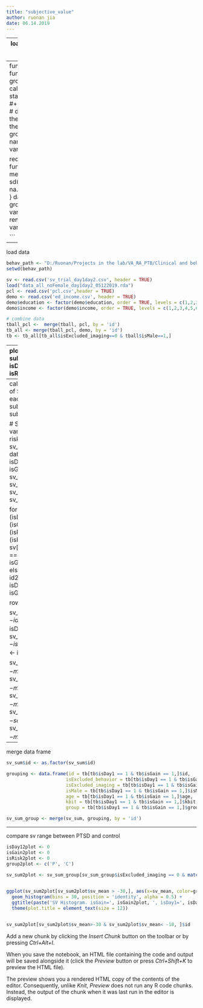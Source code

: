 ```yaml
---
title: "subjective_value"
author: ruonan jia
date: 06.14.2019
---
```


---
load packages
```r
library(ggplot2)
library(ez)
library(psych)
library(lme4)
```

---
functions
```r
data_summary <- function(data, varname, groupnames){
  # Function to calculate the mean and the standard error
  # for each group
  #+++++++++++++++++++++++++
  # data : a data frame
  # varname : the name of a column containing the variable
  #to be summariezed
  # groupnames : vector of column names to be used as
  # grouping variables
  
  require(plyr)
  summary_func <- function(x, col){
    c(mean = mean(x[[col]], na.rm=TRUE),
      sd = sd(x[[col]], na.rm=TRUE)/sqrt(length(x[[col]])))
  }
  data_sum<-ddply(data, groupnames, .fun=summary_func,
                  varname)
  data_sum <- rename(data_sum, c("mean" = varname))
  return(data_sum)
}

```

---
load data
```r
behav_path <- "D:/Ruonan/Projects in the lab/VA_RA_PTB/Clinical and behavioral"
setwd(behav_path)

sv <- read.csv('sv_trial_day1day2.csv', header = TRUE)
load("data_all_noFemale_day1day2_05122019.rda")
pcl <- read.csv('pcl.csv',header = TRUE)
demo <- read.csv('ed_income.csv', header = TRUE)
demo$education <- factor(demo$education, order = TRUE, levels = c(1,2,3,4,5,6))
demo$income <- factor(demo$income, order = TRUE, levels = c(1,2,3,4,5,6,7,8,9,10))

# combine data
tball_pcl <-  merge(tball, pcl, by = 'id')
tb_all <- merge(tball_pcl, demo, by = 'id')
tb <- tb_all[tb_all$isExcluded_imaging==0 & tball$isMale==1,]

```

---
plot SV distribution of a single subject
```r
id2plot <- 3
isDay12plot <- 1
isGain2plot <- 0
isRisk2plot <- 1

if (isRisk2plot == 1){
  sv2plot <- sv[sv$id == id2plot & sv$isDay1 == isDay12plot & sv$isGain == isGain2plot & sv$ambig == 0,]
} else {
  sv2plot <- sv[sv$id == id2plot & sv$isDay1 == isDay12plot & sv$isGain == isGain2plot & sv$ambig > 0,] 
}

ggplot(sv2plot, aes(x=sv)) +
  geom_histogram(bins = 30) + 
  ggtitle(paste('Subject', id2plot, ', SV Histogram. isGain=', isGain2plot, ', isDay1=', isDay12plot, ', isRisk=', isRisk2plot))

```

---
calculate the mean and variance of SV in each decision domain for each subject
```r
# get subject id
subject_id <- unique(tb$id)
subject_id

# SV summary (min, max, variance), day1/day2, gain/loss, risk/ambiguity
row_idx <- 0
sv_sum <- data.frame(id=integer(),
                 isDay1=integer(),
                 isGain=integer(),
                 isRisk=integer(),
                 sv_max=double(),
                 sv_min=double(),
                 sv_mean=double(),
                 sv_sd=double(),
                 sv_ref=double())

for (id2sum in subject_id) {
  for (isDay12sum in c(1,0)) {
    for (isGain2sum in c(1,0)) {
      for (isRisk2sum in c(1,0)) {
        if (isRisk2sum == 1) {
          sv2sum <- sv[sv$id == id2sum & sv$isDay1 == isDay12sum & sv$isGain == isGain2sum & sv$ambig == 0,] 
        } else {
          sv2sum <- sv[sv$id == id2sum & sv$isDay1 == isDay12sum & sv$isGain == isGain2sum & sv$ambig > 0,]
        }
        
        row_idx <- row_idx + 1
        
        sv_sum[row_idx,]$id <- id2sum
        sv_sum[row_idx,]$isDay1 <- isDay12sum
        sv_sum[row_idx,]$isGain <- isGain2sum
        sv_sum[row_idx,]$isRisk <- isRisk2sum
        
        sv_sum[row_idx,]$sv_max <- max(sv2sum$sv)
        sv_sum[row_idx,]$sv_min <- min(sv2sum$sv)
        sv_sum[row_idx,]$sv_mean <- mean(sv2sum$sv)
        sv_sum[row_idx,]$sv_sd <- sd(sv2sum$sv)
        sv_sum[row_idx,]$sv_ref <- mean(sv2sum$sv_ref)
      }
    }
  }
}
```


---
merge data frame
```r
sv_sum$id <- as.factor(sv_sum$id)

grouping <- data.frame(id = tb[tb$isDay1 == 1 & tb$isGain == 1,]$id,
                      isExcluded_behavior = tb[tb$isDay1 == 1 & tb$isGain == 1,]$isExcluded_behavior,
                      isExcluded_imaging = tb[tb$isDay1 == 1 & tb$isGain == 1,]$isExcluded_imaging,
                      isMale = tb[tb$isDay1 == 1 & tb$isGain == 1,]$isMale,
                      age = tb[tb$isDay1 == 1 & tb$isGain == 1,]$age,
                      kbit = tb[tb$isDay1 == 1 & tb$isGain == 1,]$kbit,
                      group = tb[tb$isDay1 == 1 & tb$isGain == 1,]$group)

sv_sum_group <- merge(sv_sum, grouping, by = 'id')

```

---
compare sv range between PTSD and control
```r
isDay12plot <- 0
isGain2plot <- 0
isRisk2plot <- 0
group2plot <- c('P', 'C')

sv_sum2plot <- sv_sum_group[sv_sum_group$isExcluded_imaging == 0 & match(sv_sum_group$group, group2plot) & sv_sum_group$isDay1 == isDay12plot & sv_sum_group$isGain == isGain2plot & sv_sum_group$isRisk == isRisk2plot,]
 

ggplot(sv_sum2plot[sv_sum2plot$sv_mean > -30,], aes(x=sv_mean, color=group, fill = group)) +
  geom_histogram(bins = 30, position = 'identity', alpha = 0.5) + 
  ggtitle(paste('SV Histogram. isGain=', isGain2plot, ', isDay1=', isDay12plot, ', isRisk=', isRisk2plot)) +
  theme(plot.title = element_text(size = 12))


sv_sum2plot[sv_sum2plot$sv_mean>-30 & sv_sum2plot$sv_mean< -10, ]$id
```




Add a new chunk by clicking the *Insert Chunk* button on the toolbar or by pressing *Ctrl+Alt+I*.

When you save the notebook, an HTML file containing the code and output will be saved alongside it (click the *Preview* button or press *Ctrl+Shift+K* to preview the HTML file).

The preview shows you a rendered HTML copy of the contents of the editor. Consequently, unlike *Knit*, *Preview* does not run any R code chunks. Instead, the output of the chunk when it was last run in the editor is displayed.

